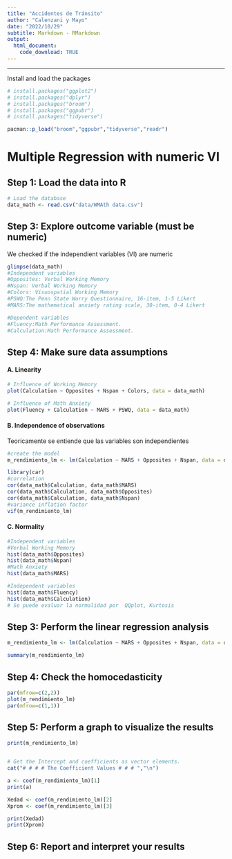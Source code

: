 ```yaml
---
title: "Accidentes de Tránsito"
author: "Calenzani y Mayo"
date: "2022/10/29"
subtitle: Markdown - RMarkdown
output:
  html_document:
    code_download: TRUE
---
```


------------------------------------------------------------------------

Install and load the packages

```r
# install.packages("ggplot2")
# install.packages("dplyr")
# install.packages("broom")
# install.packages("ggpubr")
# install.packages("tidyverse")
```

```r
pacman::p_load("broom","ggpubr","tidyverse","readr")
```

# Multiple Regression with numeric VI

## Step 1: Load the data into R

```r
# Load the database
data_math <- read.csv("data/WMAth data.csv")
```

## Step 3: Explore outcome variable (must be numeric)

We checked if the independient variables (VI) are numeric

```r
glimpse(data_math)
#Independent variables
#Opposites: Verbal Working Memory
#Nspan: Verbal Working Memory
#Colors: Visuospatial Working Memory
#PSWQ:The Penn State Worry Questionnaire, 16-item, 1-5 Likert  
#MARS:The mathematical anxiety rating scale, 30-item, 0-4 Likert 

#Dependent variables
#Fluency:Math Performance Assessment.
#Calculation:Math Performance Assessment.
```

## Step 4: Make sure data assumptions

#### A. Linearity

```r
# Influence of Working Memory
plot(Calculation ~ Opposites + Nspan + Colors, data = data_math)

# Influence of Math Anxiety
plot(Fluency + Calculation ~ MARS + PSWQ, data = data_math)
```

#### B. Independence of observations

Teoricamente se entiende que las variables son independientes

```r
#create the model
m_rendimiento_lm <- lm(Calculation ~ MARS + Opposites + Nspan, data = data_math)
```


```r
library(car)
#correlation
cor(data_math$Calculation, data_math$MARS)
cor(data_math$Calculation, data_math$Opposites)
cor(data_math$Calculation, data_math$Nspan)
#variance inflation factor
vif(m_rendimiento_lm)
```

#### C. Normality

```r
#Independent variables
#Verbal Working Memory
hist(data_math$Opposites) 
hist(data_math$Nspan)
#Math Anxiety
hist(data_math$MARS)

#Independent variables
hist(data_math$Fluency)
hist(data_math$Calculation)
# Se puede evaluar la normalidad por  QQplot, Kurtosis
```

## Step 3: Perform the linear regression analysis

```r
m_rendimiento_lm <- lm(Calculation ~ MARS + Opposites + Nspan, data = data_math)

summary(m_rendimiento_lm)
```

## Step 4: Check the homocedasticity

```r
par(mfrow=c(2,2))
plot(m_rendimiento_lm)
par(mfrow=c(1,1))
```

## Step 5: Perform a graph to visualize the results

```r
print(m_rendimiento_lm)


# Get the Intercept and coefficients as vector elements.
cat("# # # # The Coefficient Values # # # ","\n")

a <- coef(m_rendimiento_lm)[1]
print(a)

Xedad <- coef(m_rendimiento_lm)[2]
Xprom <- coef(m_rendimiento_lm)[3]

print(Xedad)
print(Xprom)
```


## Step 6: Report and interpret your results

